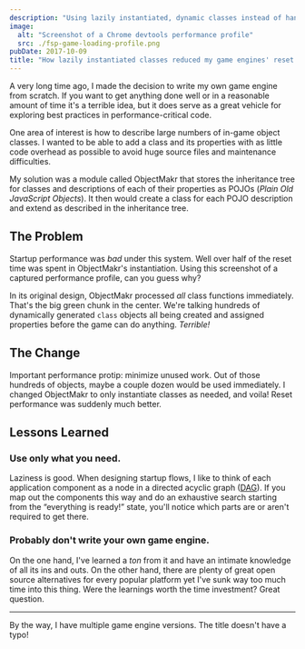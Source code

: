 ```yaml
---
description: "Using lazily instantiated, dynamic classes instead of hand-written functions to reduce unnecessary work during loads."
image:
  alt: "Screenshot of a Chrome devtools performance profile"
  src: ./fsp-game-loading-profile.png
pubDate: 2017-10-09
title: "How lazily instantiated classes reduced my game engines' reset times by half"
---
```



A very long time ago, I made the decision to write my own game engine from scratch.
If you want to get anything done well or in a reasonable amount of time it's a terrible idea, but it does serve as a great vehicle for exploring best practices in performance-critical code.

One area of interest is how to describe large numbers of in-game object classes.
I wanted to be able to add a class and its properties with as little code overhead as possible to avoid huge source files and maintenance difficulties.

My solution was a module called ObjectMakr that stores the inheritance tree for classes and descriptions of each of their properties as POJOs (_Plain Old JavaScript Objects_).
It then would create a class for each POJO description and extend as described in the inheritance tree.

## The Problem

Startup performance was _bad_ under this system.
Well over half of the reset time was spent in ObjectMakr's instantiation.
Using this screenshot of a captured performance profile, can you guess why?

<LabeledImage
	alt="Screenshot of a performance profile within a GameStartr class taking ~700ms. Most of the time is spent in FullScreenPokemon.resetModules, and within that ObjectMakr.processFunctions."
	description="Before: ~400ms creating dynamic classes; ~700ms reset time total"
	src={objectmakrBefore}
/>

In its original design, ObjectMakr processed _all_ class functions immediately.
That's the big green chunk in the center.
We're talking hundreds of dynamically generated `class` objects all being created and assigned properties before the game can do anything.
_Terrible!_

## The Change

Important performance protip: minimize unused work.
Out of those hundreds of objects, maybe a couple dozen would be used immediately.
I changed ObjectMakr to only instantiate classes as needed, and voila! Reset performance was suddenly much better.

<LabeledImage
	alt="Screenshot of a performance profile within a GameStartr class taking ~300ms. Now, time is split within resetModules between createModuleSettings, UserWrapper, and Gameplay.startOptions."
	description="After: ~1ms creating dynamic classes; ~300ms reset time total"
	src={objectmakrAfter}
/>

## Lessons Learned

### Use only what you need.

Laziness is good.
When designing startup flows, I like to think of each application component as a node in a directed acyclic graph ([DAG](https://en.wikipedia.org/wiki/Directed_acyclic_graph)).
If you map out the components this way and do an exhaustive search starting from the “everything is ready!” state, you'll notice which parts are or aren't required to get there.

### Probably don't write your own game engine.

On the one hand, I've learned a _ton_ from it and have an intimate knowledge of all its ins and outs.
On the other hand, there are plenty of great open source alternatives for every popular platform yet I've sunk way too much time into this thing.
Were the learnings worth the time investment? Great question.

---

By the way, I have multiple game engine versions.
The title doesn't have a typo!
